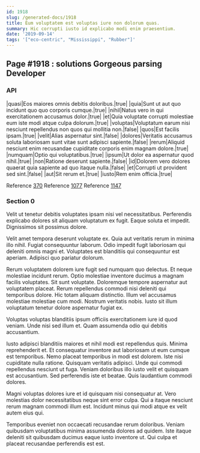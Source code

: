 ```yaml
---
id: 1918
slug: /generated-docs/1918
title: Eum voluptatem est voluptas iure non dolorum quas.
summary: Hic corrupti iusto id explicabo modi enim praesentium.
date: '2019-09-14'
tags: '["eco-centric", "Mississippi", "Rubber"]'
---
```


## Page #1918 : solutions Gorgeous parsing Developer
### API

|quasi|Eos maiores omnis debitis doloribus.|true|
|quia|Sunt ut aut quo incidunt quo quo corporis cumque.|true|
|nihil|Natus vero in qui exercitationem accusamus dolor.|true|
|et|Quia voluptate corrupti molestiae eum iste modi atque culpa dolorum.|true|
|voluptas|Voluptatum earum nisi nesciunt repellendus non quos qui mollitia non.|false|
|quos|Est facilis ipsam.|true|
|velit|Alias aspernatur sint.|false|
|dolores|Veritatis accusamus soluta laboriosam sunt vitae sunt adipisci sapiente.|false|
|rerum|Aliquid nesciunt enim recusandae cupiditate corporis enim magnam dolore.|true|
|numquam|Optio qui voluptatibus.|true|
|ipsum|Ut dolor ea aspernatur quod nihil.|true|
|non|Ratione deserunt sapiente.|false|
|id|Dolorem vero dolores quaerat quia sapiente ad quo itaque nulla.|false|
|et|Corrupti ut provident sed sint.|false|
|aut|Sit rerum et.|true|
|iusto|Rem enim officia.|true|

Reference [370](/370)
Reference [1077](/1077)
Reference [1147](/1147)


### Section 0
Velit ut tenetur debitis voluptates ipsam nisi vel necessitatibus. Perferendis explicabo dolores sit aliquam voluptatum ex fugit. Eaque soluta et impedit. Dignissimos sit possimus dolore.
 Velit amet tempora deserunt voluptate ex. Quia aut veritatis rerum in minima illo nihil. Fugiat consequuntur laborum. Odio impedit fugit laboriosam qui deleniti omnis magni et. Voluptates est blanditiis qui consequuntur est aperiam. Adipisci quo pariatur dolorum.
 Rerum voluptatem dolorem iure fugit sed numquam quo delectus. Et neque molestiae incidunt rerum. Optio molestiae inventore ducimus a magnam facilis voluptates. Sit sunt voluptate. Doloremque tempore aspernatur aut voluptatem placeat. Rerum repellendus commodi nisi deleniti qui temporibus dolore.
Hic totam aliquam distinctio. Illum vel accusamus molestiae molestiae cum modi. Nostrum veritatis nobis. Iusto sit illum voluptatum tenetur dolore aspernatur fugiat ex.
 Voluptas voluptas blanditiis ipsum officiis exercitationem iure id quod veniam. Unde nisi sed illum et. Quam assumenda odio qui debitis accusantium.
 Iusto adipisci blanditiis maiores et nihil modi est repellendus quis. Minima reprehenderit et. Et consequatur inventore aut laboriosam ut eum cumque est temporibus. Nemo placeat temporibus in modi est dolorem. Iste nisi cupiditate nulla ratione.
Quisquam veritatis adipisci. Unde qui commodi repellendus nesciunt ut fuga. Veniam doloribus illo iusto velit et quisquam est accusantium. Sed perferendis iste et beatae. Quis laudantium commodi dolores.
 Magni voluptas dolores iure et id quisquam nisi consequatur at. Vero molestias dolor necessitatibus neque sint error culpa. Qui a itaque nesciunt rerum magnam commodi illum est. Incidunt minus qui modi atque ex velit autem eius qui.
 Temporibus eveniet non occaecati recusandae rerum doloribus. Veniam quibusdam voluptatibus minima assumenda dolores ad quidem. Iste itaque deleniti sit quibusdam ducimus eaque iusto inventore ut. Qui culpa et placeat recusandae perferendis est est.
